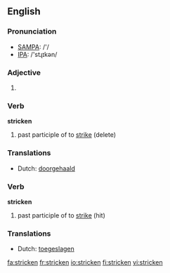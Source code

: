==English==

===Pronunciation===
*[[w:SAMPA|SAMPA]]: /'/
*[[w:IPA|IPA]]: /'stɻɪkən/

===Adjective===
{{en-adj}}

# {{substub}}

===Verb===
'''stricken'''

# past participle of to [[strike]] (delete)

===Translations===
*Dutch: [[doorgehaald]]

===Verb===
'''stricken'''

# past participle of to [[strike]] (hit)

===Translations===
*Dutch: [[toegeslagen]]

[[fa:stricken]]
[[fr:stricken]]
[[io:stricken]]
[[fi:stricken]]
[[vi:stricken]]